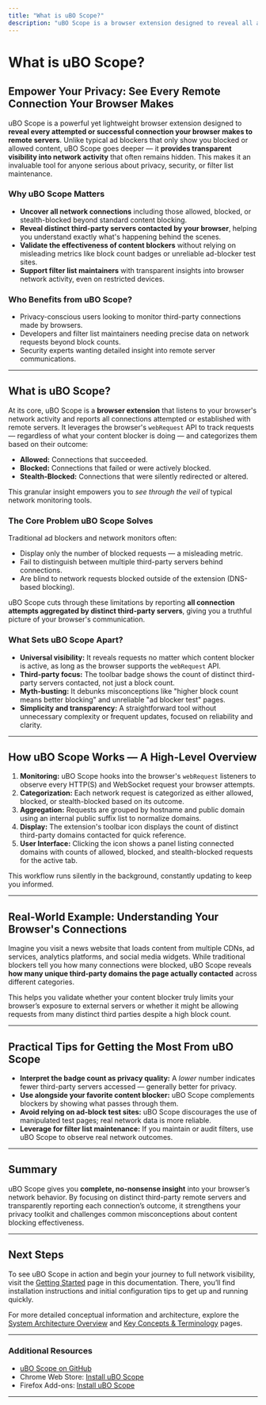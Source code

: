 ```yaml
---
title: "What is uBO Scope?"
description: "uBO Scope is a browser extension designed to reveal all attempted or successful connections that your browser makes to remote servers. Its goal is to empower users and filter list maintainers by providing transparent visibility into network activity, beyond what traditional ad blockers show. Learn how uBO Scope fits into your privacy and security toolkit."
---
```


# What is uBO Scope?

## Empower Your Privacy: See Every Remote Connection Your Browser Makes

uBO Scope is a powerful yet lightweight browser extension designed to **reveal every attempted or successful connection your browser makes to remote servers**. Unlike typical ad blockers that only show you blocked or allowed content, uBO Scope goes deeper — it **provides transparent visibility into network activity** that often remains hidden. This makes it an invaluable tool for anyone serious about privacy, security, or filter list maintenance.

### Why uBO Scope Matters

- **Uncover all network connections** including those allowed, blocked, or stealth-blocked beyond standard content blocking.
- **Reveal distinct third-party servers contacted by your browser**, helping you understand exactly what's happening behind the scenes.
- **Validate the effectiveness of content blockers** without relying on misleading metrics like block count badges or unreliable ad-blocker test sites.
- **Support filter list maintainers** with transparent insights into browser network activity, even on restricted devices.

### Who Benefits from uBO Scope?

- Privacy-conscious users looking to monitor third-party connections made by browsers.
- Developers and filter list maintainers needing precise data on network requests beyond block counts.
- Security experts wanting detailed insight into remote server communications.


---

## What is uBO Scope?

At its core, uBO Scope is a **browser extension** that listens to your browser's network activity and reports all connections attempted or established with remote servers. It leverages the browser's `webRequest` API to track requests — regardless of what your content blocker is doing — and categorizes them based on their outcome:

- **Allowed:** Connections that succeeded.
- **Blocked:** Connections that failed or were actively blocked.
- **Stealth-Blocked:** Connections that were silently redirected or altered.

This granular insight empowers you to *see through the veil* of typical network monitoring tools.

### The Core Problem uBO Scope Solves

Traditional ad blockers and network monitors often:

- Display only the number of blocked requests — a misleading metric.
- Fail to distinguish between multiple third-party servers behind connections.
- Are blind to network requests blocked outside of the extension (DNS-based blocking).

uBO Scope cuts through these limitations by reporting **all connection attempts aggregated by distinct third-party servers**, giving you a truthful picture of your browser's communication.

### What Sets uBO Scope Apart?

- **Universal visibility:** It reveals requests no matter which content blocker is active, as long as the browser supports the `webRequest` API.
- **Third-party focus:** The toolbar badge shows the count of distinct third-party servers contacted, not just a block count.
- **Myth-busting:** It debunks misconceptions like "higher block count means better blocking" and unreliable "ad blocker test" pages.
- **Simplicity and transparency:** A straightforward tool without unnecessary complexity or frequent updates, focused on reliability and clarity.

---

## How uBO Scope Works — A High-Level Overview

1. **Monitoring:** uBO Scope hooks into the browser's `webRequest` listeners to observe every HTTP(S) and WebSocket request your browser attempts.
2. **Categorization:** Each network request is categorized as either allowed, blocked, or stealth-blocked based on its outcome.
3. **Aggregation:** Requests are grouped by hostname and public domain using an internal public suffix list to normalize domains.
4. **Display:** The extension's toolbar icon displays the count of distinct third-party domains contacted for quick reference.
5. **User Interface:** Clicking the icon shows a panel listing connected domains with counts of allowed, blocked, and stealth-blocked requests for the active tab.

This workflow runs silently in the background, constantly updating to keep you informed.

---

## Real-World Example: Understanding Your Browser's Connections

Imagine you visit a news website that loads content from multiple CDNs, ad services, analytics platforms, and social media widgets. While traditional blockers tell you how many connections were blocked, uBO Scope reveals **how many unique third-party domains the page actually contacted** across different categories.

This helps you validate whether your content blocker truly limits your browser’s exposure to external servers or whether it might be allowing requests from many distinct third parties despite a high block count.

---

## Practical Tips for Getting the Most From uBO Scope

- **Interpret the badge count as privacy quality:** A *lower* number indicates fewer third-party servers accessed — generally better for privacy.
- **Use alongside your favorite content blocker:** uBO Scope complements blockers by showing what passes through them.
- **Avoid relying on ad-block test sites:** uBO Scope discourages the use of manipulated test pages; real network data is more reliable.
- **Leverage for filter list maintenance:** If you maintain or audit filters, use uBO Scope to observe real network outcomes.

---

## Summary

uBO Scope gives you **complete, no-nonsense insight** into your browser’s network behavior. By focusing on distinct third-party remote servers and transparently reporting each connection’s outcome, it strengthens your privacy toolkit and challenges common misconceptions about content blocking effectiveness.

---

## Next Steps

To see uBO Scope in action and begin your journey to full network visibility, visit the [Getting Started](https://example.com/getting-started/introduction-prerequisites/product-overview) page in this documentation. There, you’ll find installation instructions and initial configuration tips to get up and running quickly.

For more detailed conceptual information and architecture, explore the [System Architecture Overview](https://example.com/overview/architecture-core/architecture-overview) and [Key Concepts & Terminology](https://example.com/overview/architecture-core/core-concepts) pages.

---

### Additional Resources

- [uBO Scope on GitHub](https://github.com/gorhill/uBO-Scope)
- Chrome Web Store: [Install uBO Scope](https://chromewebstore.google.com/detail/ubo-scope/bbdpgcaljkaaigfcomhidmneffjjjfgp)
- Firefox Add-ons: [Install uBO Scope](https://addons.mozilla.org/firefox/addon/ubo-scope/)



---